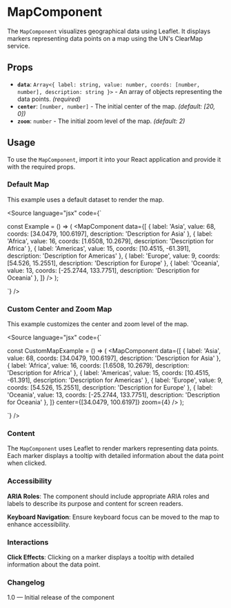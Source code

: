 
<Meta title="Components/Maps/Map" component={MapComponent} />

# MapComponent

The `MapComponent` visualizes geographical data using Leaflet. It displays markers representing data points on a map using the UN's ClearMap service.

## Props

- **`data`**: `Array<{ label: string, value: number, coords: [number, number], description: string }>` - An array of objects representing the data points. *(required)*
- **`center`**: `[number, number]` - The initial center of the map. *(default: [20, 0])*
- **`zoom`**: `number` - The initial zoom level of the map. *(default: 2)*

## Usage

To use the `MapComponent`, import it into your React application and provide it with the required props.

### Default Map

This example uses a default dataset to render the map.

<Canvas>
  <Story name="Default Map">
    <MapComponent
      data={[
        { label: 'Asia', value: 68, coords: [34.0479, 100.6197], description: 'Description for Asia' },
        { label: 'Africa', value: 16, coords: [1.6508, 10.2679], description: 'Description for Africa' },
        { label: 'Americas', value: 15, coords: [10.4515, -61.391], description: 'Description for Americas' },
        { label: 'Europe', value: 9, coords: [54.526, 15.2551], description: 'Description for Europe' },
        { label: 'Oceania', value: 13, coords: [-25.2744, 133.7751], description: 'Description for Oceania' },
      ]}
    />
  </Story>
</Canvas>

<Source
  language="jsx"
  code={`

const Example = () => (
  <MapComponent
    data={[
      { label: 'Asia', value: 68, coords: [34.0479, 100.6197], description: 'Description for Asia' },
      { label: 'Africa', value: 16, coords: [1.6508, 10.2679], description: 'Description for Africa' },
      { label: 'Americas', value: 15, coords: [10.4515, -61.391], description: 'Description for Americas' },
      { label: 'Europe', value: 9, coords: [54.526, 15.2551], description: 'Description for Europe' },
      { label: 'Oceania', value: 13, coords: [-25.2744, 133.7751], description: 'Description for Oceania' },
    ]}
  />
);

`}
/>

### Custom Center and Zoom Map

This example customizes the center and zoom level of the map.

<Canvas>
  <Story name="Custom Center and Zoom Map">
    <MapComponent
      data={[
        { label: 'Asia', value: 68, coords: [34.0479, 100.6197], description: 'Description for Asia' },
        { label: 'Africa', value: 16, coords: [1.6508, 10.2679], description: 'Description for Africa' },
        { label: 'Americas', value: 15, coords: [10.4515, -61.391], description: 'Description for Americas' },
        { label: 'Europe', value: 9, coords: [54.526, 15.2551], description: 'Description for Europe' },
        { label: 'Oceania', value: 13, coords: [-25.2744, 133.7751], description: 'Description for Oceania' },
      ]}
      center={[34.0479, 100.6197]}
      zoom={4}
    />
  </Story>
</Canvas>

<Source
  language="jsx"
  code={`

const CustomMapExample = () => (
  <MapComponent
    data={[
      { label: 'Asia', value: 68, coords: [34.0479, 100.6197], description: 'Description for Asia' },
      { label: 'Africa', value: 16, coords: [1.6508, 10.2679], description: 'Description for Africa' },
      { label: 'Americas', value: 15, coords: [10.4515, -61.391], description: 'Description for Americas' },
      { label: 'Europe', value: 9, coords: [54.526, 15.2551], description: 'Description for Europe' },
      { label: 'Oceania', value: 13, coords: [-25.2744, 133.7751], description: 'Description for Oceania' },
    ]}
    center={[34.0479, 100.6197]}
    zoom={4}
  />
);

`}
/>

### Content

The `MapComponent` uses Leaflet to render markers representing data points. Each marker displays a tooltip with detailed information about the data point when clicked.

### Accessibility

**ARIA Roles**: The component should include appropriate ARIA roles and labels to describe its purpose and content for screen readers.

**Keyboard Navigation**: Ensure keyboard focus can be moved to the map to enhance accessibility.

### Interactions

**Click Effects**: Clicking on a marker displays a tooltip with detailed information about the data point.

### Changelog

1.0 — Initial release of the component

